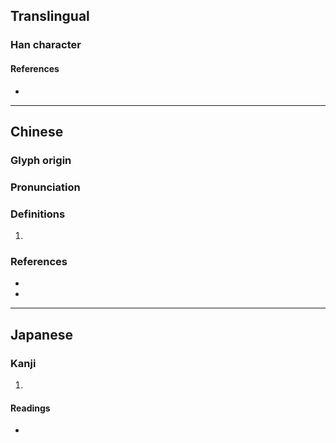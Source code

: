 {{also|玚}}
{{character info/new}}
==Translingual==

===Han character===
{{Han char|rn=96|rad=玉|as=09|sn=13|four=16127|canj=MGAMH|ids=⿰𤣩昜}}

====References====
* {{Han ref|kx=0737.120|dkj=21114|dj=1148.150|hdz=21126.040|uh=7452|ud=29778|bh=DEB4|bd=57012}}

----

==Chinese==
{{zh-forms|s=玚}}

===Glyph origin===
{{Han etym}}

===Pronunciation===
{{zh-pron
|m=chàng,yáng
|c=joeng4,coeng3,dong6
|mc=y
|oc=y
|cat=
}}
{{zh-attn-split}}<!--see Cantonese reference-->

===Definitions===
{{zh-hanzi}}

# {{rfdef|zh}}

===References===
* {{R:twedu|B02643}}
* {{R:yue:mfccd}}

----

==Japanese==

===Kanji===
{{ja-kanji|grade=|rs=玉09}}

# {{defn|lang=ja|sort=玉09}}

====Readings====
* {{ja-readings|on=[[ちょう]] (chō), [[とう]] (tō), [[じょう]] (jō)|kun=|nanori=}}